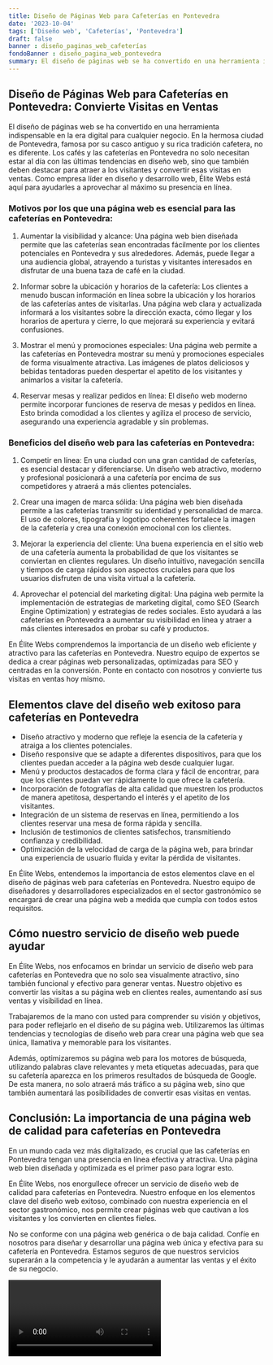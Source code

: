 ```yaml
---
title: Diseño de Páginas Web para Cafeterías en Pontevedra
date: '2023-10-04'
tags: ['Diseño web', 'Cafeterías', 'Pontevedra']
draft: false
banner : diseño_paginas_web_cafeterías
fondoBanner : diseño_pagina_web_pontevedra
summary: El diseño de páginas web se ha convertido en una herramienta indispensable en la era digital para cualquier negocio. En la hermosa ciudad de Pontevedra, famosa por su casco antiguo y su rica tradición cafetera, no es diferente. Los cafés y las cafeterías en Pontevedra no solo necesitan estar al día con las últimas tendencias en diseño web, sino que también deben destacar para atraer a los visitantes y convertir esas visitas en ventas. Como empresa líder en diseño y desarrollo web, Élite Webs está aquí para ayudarles a aprovechar al máximo su presencia en línea.
---
```


## Diseño de Páginas Web para Cafeterías en Pontevedra: Convierte Visitas en Ventas

El diseño de páginas web se ha convertido en una herramienta indispensable en la era digital para cualquier negocio. En la hermosa ciudad de Pontevedra, famosa por su casco antiguo y su rica tradición cafetera, no es diferente. Los cafés y las cafeterías en Pontevedra no solo necesitan estar al día con las últimas tendencias en diseño web, sino que también deben destacar para atraer a los visitantes y convertir esas visitas en ventas. Como empresa líder en diseño y desarrollo web, Élite Webs está aquí para ayudarles a aprovechar al máximo su presencia en línea.

### Motivos por los que una página web es esencial para las cafeterías en Pontevedra:

1. Aumentar la visibilidad y alcance: Una página web bien diseñada permite que las cafeterías sean encontradas fácilmente por los clientes potenciales en Pontevedra y sus alrededores. Además, puede llegar a una audiencia global, atrayendo a turistas y visitantes interesados en disfrutar de una buena taza de café en la ciudad.

2. Informar sobre la ubicación y horarios de la cafetería: Los clientes a menudo buscan información en línea sobre la ubicación y los horarios de las cafeterías antes de visitarlas. Una página web clara y actualizada informará a los visitantes sobre la dirección exacta, cómo llegar y los horarios de apertura y cierre, lo que mejorará su experiencia y evitará confusiones.

3. Mostrar el menú y promociones especiales: Una página web permite a las cafeterías en Pontevedra mostrar su menú y promociones especiales de forma visualmente atractiva. Las imágenes de platos deliciosos y bebidas tentadoras pueden despertar el apetito de los visitantes y animarlos a visitar la cafetería.

4. Reservar mesas y realizar pedidos en línea: El diseño web moderno permite incorporar funciones de reserva de mesas y pedidos en línea. Esto brinda comodidad a los clientes y agiliza el proceso de servicio, asegurando una experiencia agradable y sin problemas.

### Beneficios del diseño web para las cafeterías en Pontevedra:

1. Competir en línea: En una ciudad con una gran cantidad de cafeterías, es esencial destacar y diferenciarse. Un diseño web atractivo, moderno y profesional posicionará a una cafetería por encima de sus competidores y atraerá a más clientes potenciales.

2. Crear una imagen de marca sólida: Una página web bien diseñada permite a las cafeterías transmitir su identidad y personalidad de marca. El uso de colores, tipografía y logotipo coherentes fortalece la imagen de la cafetería y crea una conexión emocional con los clientes.

3. Mejorar la experiencia del cliente: Una buena experiencia en el sitio web de una cafetería aumenta la probabilidad de que los visitantes se conviertan en clientes regulares. Un diseño intuitivo, navegación sencilla y tiempos de carga rápidos son aspectos cruciales para que los usuarios disfruten de una visita virtual a la cafetería.

4. Aprovechar el potencial del marketing digital: Una página web permite la implementación de estrategias de marketing digital, como SEO (Search Engine Optimization) y estrategias de redes sociales. Esto ayudará a las cafeterías en Pontevedra a aumentar su visibilidad en línea y atraer a más clientes interesados en probar su café y productos.

En Élite Webs comprendemos la importancia de un diseño web eficiente y atractivo para las cafeterías en Pontevedra. Nuestro equipo de expertos se dedica a crear páginas web personalizadas, optimizadas para SEO y centradas en la conversión. Ponte en contacto con nosotros y convierte tus visitas en ventas hoy mismo.

<GifSeo />

<Cta />

## Elementos clave del diseño web exitoso para cafeterías en Pontevedra

- Diseño atractivo y moderno que refleje la esencia de la cafetería y atraiga a los clientes potenciales.
- Diseño responsive que se adapte a diferentes dispositivos, para que los clientes puedan acceder a la página web desde cualquier lugar.
- Menú y productos destacados de forma clara y fácil de encontrar, para que los clientes puedan ver rápidamente lo que ofrece la cafetería.
- Incorporación de fotografías de alta calidad que muestren los productos de manera apetitosa, despertando el interés y el apetito de los visitantes.
- Integración de un sistema de reservas en línea, permitiendo a los clientes reservar una mesa de forma rápida y sencilla.
- Inclusión de testimonios de clientes satisfechos, transmitiendo confianza y credibilidad.
- Optimización de la velocidad de carga de la página web, para brindar una experiencia de usuario fluida y evitar la pérdida de visitantes.

En Élite Webs, entendemos la importancia de estos elementos clave en el diseño de páginas web para cafeterías en Pontevedra. Nuestro equipo de diseñadores y desarrolladores especializados en el sector gastronómico se encargará de crear una página web a medida que cumpla con todos estos requisitos.

## Cómo nuestro servicio de diseño web puede ayudar

En Élite Webs, nos enfocamos en brindar un servicio de diseño web para cafeterías en Pontevedra que no solo sea visualmente atractivo, sino también funcional y efectivo para generar ventas. Nuestro objetivo es convertir las visitas a su página web en clientes reales, aumentando así sus ventas y visibilidad en línea.

Trabajaremos de la mano con usted para comprender su visión y objetivos, para poder reflejarlo en el diseño de su página web. Utilizaremos las últimas tendencias y tecnologías de diseño web para crear una página web que sea única, llamativa y memorable para los visitantes.

Además, optimizaremos su página web para los motores de búsqueda, utilizando palabras clave relevantes y meta etiquetas adecuadas, para que su cafetería aparezca en los primeros resultados de búsqueda de Google. De esta manera, no solo atraerá más tráfico a su página web, sino que también aumentará las posibilidades de convertir esas visitas en ventas.

## Conclusión: La importancia de una página web de calidad para cafeterías en Pontevedra

En un mundo cada vez más digitalizado, es crucial que las cafeterías en Pontevedra tengan una presencia en línea efectiva y atractiva. Una página web bien diseñada y optimizada es el primer paso para lograr esto.

En Élite Webs, nos enorgullece ofrecer un servicio de diseño web de calidad para cafeterías en Pontevedra. Nuestro enfoque en los elementos clave del diseño web exitoso, combinado con nuestra experiencia en el sector gastronómico, nos permite crear páginas web que cautivan a los visitantes y los convierten en clientes fieles.

No se conforme con una página web genérica o de baja calidad. Confíe en nosotros para diseñar y desarrollar una página web única y efectiva para su cafetería en Pontevedra. Estamos seguros de que nuestros servicios superarán a la competencia y le ayudarán a aumentar las ventas y el éxito de su negocio.

<Video />

<CtaBot job='Cafeterías' city='Pontevedra'/>

<Gmaps query='Pontevedra+españa+maps' />